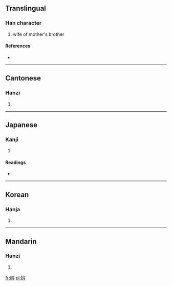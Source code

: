 ==Translingual==

===Han character===
{{Han char|rn=38|rad=女|as=04|sn=7|four=4842<sub>7</sub>|canj=女人戈弓 (VOIN)}}

# wife of mother's brother

====References====
* {{Han ref|kx=0256.210|dkj=06087|dj=0521.010|hdz=21032.030|uh=5997|ud=22935|bh=CAB5|bd=51893}}

----

==Cantonese==

===Hanzi===
{{yue-hanzi|jyut=|y=kam5}}

# {{defn|Cantonese|sort=女04}}

----

==Japanese==

===Kanji===
{{ja-kanji|grade=|rs=女04}}

# {{defn|Japanese|sort=女04}}

====Readings====
* {{ja-readings|on=[[せん]] (sen), [[けん]] (ken), [[かん]] (kan), [[きん]] (kin), [[ごん]] (gon)|kun=[[うつくしい]] (utsukushii), [[よろこぶさま]] (yorokobusama)}}

----

==Korean==

===Hanja===
{{ko-hanja|hangeul=금|rv=geum|mr=kŭm}}

# {{defn|Korean|sort=女04}}

----

==Mandarin==

===Hanzi===
{{cmn-hanzi|pin=[[jìn]] ([[jin4]])|wg=chin<sup>4</sup>}}

# {{defn|Mandarin|sort=女04}}

[[fr:妗]]
[[pl:妗]]